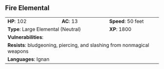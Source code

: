 ## Fire Elemental {#monster-fire-elemental}

```{=html}
<table class="table table-striped">
    <tbody>
        <tr>                    
            <td><b>HP</b>: 102</td>
            <td><b>AC</b>: 13</td>
            <td><b>Speed</b>: 50 feet</td>
        </tr>
        <tr>
            <td colspan="2"><b>Type</b>: Large Elemental (Neutral)</td>
            <td><b>XP</b>: 1800</td>
        </tr>
        <tr>
            <td colspan="3"><b>Vulnerabilities</b>: </td>
        </tr>
        <tr>
            <td colspan="3"><b>Resists</b>: bludgeoning, piercing, and slashing from nonmagical weapons</td>
        </tr>
        <tr>
            <td colspan="3"><b>Languages</b>: Ignan</td>
        </tr>
    </tbody>
</table>
```
